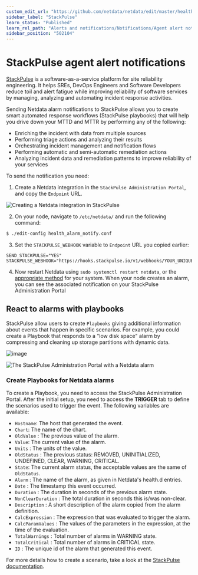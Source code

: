 ```yaml
---
custom_edit_url: "https://github.com/netdata/netdata/edit/master/health/notifications/stackpulse/README.md"
sidebar_label: "StackPulse"
learn_status: "Published"
learn_rel_path: "Alerts and notifications/Notifications/Agent alert notifications"
sidebar_position: "502104"
---
```



# StackPulse agent alert notifications

[StackPulse](https://stackpulse.com/) is a software-as-a-service platform for site reliability engineering.
It helps SREs, DevOps Engineers and Software Developers reduce toil and alert fatigue while improving reliability of 
software services by managing, analyzing and automating incident response activities.

Sending Netdata alarm notifications to StackPulse allows you to create smart automated response workflows 
(StackPulse playbooks) that will help you drive down your MTTD and MTTR by performing any of the following:

-   Enriching the incident with data from multiple sources
-   Performing triage actions and analyzing their results
-   Orchestrating incident management and notification flows
-   Performing automatic and semi-automatic remediation actions
-   Analyzing incident data and remediation patterns to improve reliability of your services

To send the notification you need:

1.  Create a Netdata integration in the `StackPulse Administration Portal`, and copy the `Endpoint` URL.

![Creating a Netdata integration in StackPulse](https://user-images.githubusercontent.com/49162938/93023348-d9455a80-f5dd-11ea-8e05-67d07dce93e4.png)

2.  On your node, navigate to `/etc/netdata/` and run the following command:

```sh
$ ./edit-config health_alarm_notify.conf
```

3.  Set the `STACKPULSE_WEBHOOK` variable to `Endpoint` URL you copied earlier:

```
SEND_STACKPULSE="YES"
STACKPULSE_WEBHOOK="https://hooks.stackpulse.io/v1/webhooks/YOUR_UNIQUE_ID"
```

4.  Now restart Netdata using `sudo systemctl restart netdata`, or the [appropriate
    method](/docs/getting-started/manage-and-configure/start-stop-or-restart-the-netdata-agent) for your system. When your node creates an alarm, you can see the
    associated notification on your StackPulse Administration Portal 

## React to alarms with playbooks

StackPulse allow users to create `Playbooks` giving additional information about events that happen in specific 
scenarios. For example, you could create a Playbook that responds to a "low disk space" alarm by compressing and 
cleaning up storage partitions with dynamic data.

![image](https://user-images.githubusercontent.com/49162938/93207961-4c201400-f74b-11ea-94d1-42a29d007b62.png)
 
![The StackPulse Administration Portal with a Netdata
alarm](https://user-images.githubusercontent.com/49162938/93208199-bfc22100-f74b-11ea-83c4-728be23dcf4d.png) 
### Create Playbooks for Netdata alarms

To create a Playbook, you need to access the StackPulse Administration Portal. After the initial setup, you need to
access the **TRIGGER** tab to define the scenarios used to trigger the event. The following variables are available:

-  `Hostname`: The host that generated the event.
-  `Chart`: The name of the chart.
-  `OldValue` : The previous value of the alarm.
-  `Value`: The current value of the alarm.
-  `Units` : The units of the value.
-  `OldStatus` : The previous status: REMOVED, UNINITIALIZED, UNDEFINED, CLEAR, WARNING, CRITICAL.
-  `State`: The current alarm  status, the acceptable values are the same of `OldStatus`.
-  `Alarm` : The name of the alarm, as given in Netdata's health.d entries.
-  `Date` : The timestamp this event occurred.
-  `Duration` : The duration in seconds of the previous alarm state.
-  `NonClearDuration` : The total duration in seconds this is/was non-clear.
-  `Description` : A short description of the alarm copied from the alarm definition.
-  `CalcExpression` : The expression that was evaluated to trigger the alarm.
-  `CalcParamValues` : The values of the parameters in the expression, at the time of the evaluation.
-  `TotalWarnings` : Total number of alarms in WARNING state.
-  `TotalCritical` : Total number of alarms in CRITICAL state.
-  `ID` : The unique id of the alarm that generated this event.

For more details how to create a scenario, take a look at the [StackPulse documentation](https://docs.stackpulse.io).



